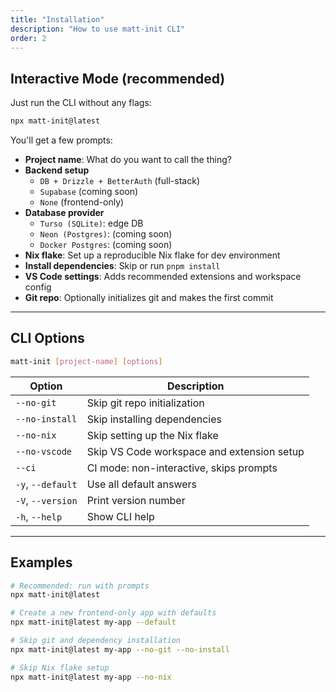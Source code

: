 ```yaml
---
title: "Installation"
description: "How to use matt-init CLI"
order: 2
---
```


## Interactive Mode (recommended)

Just run the CLI without any flags:

```bash
npx matt-init@latest
```

You'll get a few prompts:

* **Project name**: What do you want to call the thing?
* **Backend setup**
  * `DB + Drizzle + BetterAuth` (full-stack)
  * `Supabase` (coming soon)
  * `None` (frontend-only)
* **Database provider**
  * `Turso (SQLite)`: edge DB
  * `Neon (Postgres)`: (coming soon)
  * `Docker Postgres`: (coming soon)
* **Nix flake**: Set up a reproducible Nix flake for dev environment
* **Install dependencies**: Skip or run `pnpm install`
* **VS Code settings**: Adds recommended extensions and workspace config
* **Git repo**: Optionally initializes git and makes the first commit

---

## CLI Options

```bash
matt-init [project-name] [options]
```
<div className="w-full overflow-x-auto">
    <table className="w-full border-collapse border border-muted bg-background">
        <thead>
            <tr className="bg-muted">
                <th className="border border-muted px-4 py-3 text-left font-medium">Option</th>
                <th className="border border-muted px-4 py-3 text-left font-medium">Description</th>
            </tr>
        </thead>
        <tbody>
            <tr className="border-b border-muted">
                <td className="border border-muted px-4 py-3 bg-background"><code>--no-git</code></td>
                <td className="border border-muted px-4 py-3 bg-background">Skip git repo initialization</td>
            </tr>
            <tr className="border-b border-muted">
                <td className="border border-muted px-4 py-3 bg-background"><code>--no-install</code></td>
                <td className="border border-muted px-4 py-3 bg-background">Skip installing dependencies</td>
            </tr>
            <tr className="border-b border-muted">
                <td className="border border-muted px-4 py-3 bg-background"><code>--no-nix</code></td>
                <td className="border border-muted px-4 py-3 bg-background">Skip setting up the Nix flake</td>
            </tr>
            <tr className="border-b border-muted">
                <td className="border border-muted px-4 py-3 bg-background"><code>--no-vscode</code></td>
                <td className="border border-muted px-4 py-3 bg-background">Skip VS Code workspace and extension setup</td>
            </tr>
            <tr className="border-b border-muted">
                <td className="border border-muted px-4 py-3 bg-background"><code>--ci</code></td>
                <td className="border border-muted px-4 py-3 bg-background">CI mode: non-interactive, skips prompts</td>
            </tr>
            <tr className="border-b border-muted">
                <td className="border border-muted px-4 py-3 bg-background"><code>-y</code>, <code>--default</code></td>
                <td className="border border-muted px-4 py-3 bg-background">Use all default answers</td>
            </tr>
            <tr className="border-b border-muted">
                <td className="border border-muted px-4 py-3 bg-background"><code>-V</code>, <code>--version</code></td>
                <td className="border border-muted px-4 py-3 bg-background">Print version number</td>
            </tr>
            <tr>
                <td className="border border-muted px-4 py-3 bg-background"><code>-h</code>, <code>--help</code></td>
                <td className="border border-muted px-4 py-3 bg-background">Show CLI help</td>
            </tr>
        </tbody>
    </table>
</div>

---

## Examples

```bash
# Recommended: run with prompts
npx matt-init@latest

# Create a new frontend-only app with defaults
npx matt-init@latest my-app --default

# Skip git and dependency installation
npx matt-init@latest my-app --no-git --no-install

# Skip Nix flake setup
npx matt-init@latest my-app --no-nix
```